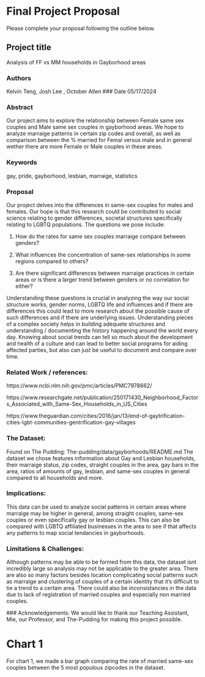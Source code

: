 # Final Project Proposal

Please complete your proposal following the outline below.

## Project title

Analysis of FF vs MM households in Gayborhood areas

### Authors
Kelvin Teng, Josh Lee , October Allen
### Date
05/17/2024

### Abstract

Our project aims to explore the relationship between Female same sex couples and Male same sex couples in gayborhood areas. We hope to analyze marraige patterns in certain zip codes and overall, as well as comparison between the % married for Femal versus male and in general wether there are more Female or Male couples in these areas. 


### Keywords

gay, pride, gayborhood, lesbian, marraige, statistics

### Proposal

Our project delves into the differences in same-sex couples for males and females. Our hope is that this research could be contributed to social science relating to gender differences, societal structures specifically relating to LGBTQ populations.  The questions we pose include:  

1. How do the rates for same sex couples marraige compare between genders?

2. What influences the concentration of same-sex relationships in some regions compared to others?

3. Are there significant differences between marraige practices in certain areas or is there a larger trend between genders or no correlation for either?

Understanding these questions is crucial in analyzing the way our social structure works, gender norms, LGBTQ life and influences and if there are differences this could lead to more research about the possible cause of such differences and if there are underlying issues. Understanding pieces of a complex society helps in building adequete structures and understanding / documenting the history happening around the world every day. Knowing about social trends can tell so much about the development and health of a culture and can lead to better social programs for aiding affected parties, but also can just be useful to document and compare over time.


### Related Work / references: 

https://www.ncbi.nlm.nih.gov/pmc/articles/PMC7978662/

https://www.researchgate.net/publication/250171430_Neighborhood_Factors_Associated_with_Same-Sex_Households_in_US_Cities

https://www.theguardian.com/cities/2016/jan/13/end-of-gaytrification-cities-lgbt-communities-gentrification-gay-villages

### The Dataset:
Found on The Pudding: 
The-pudding/data/gayborhoods/README.md
The dataset we chose features information about Gay and Lesbian households, their marraige status, zip codes, straight couples in the area, gay bars in the area, ratios of amounts of gay, lesbian, and same-sex couples in general compared to all households and more. 

### Implications:
This data can be used to analyze social patterns in certain areas where marraige may be higher in general, among straight couples, same-sex couples or even specifically gay or lesbian couples. This can also be compared with LGBTQ affiliated businesses in the area to see if that affects any patterns to map social tendancies in gayborhoods.

### Limitations & Challenges:
Although patterns may be able to be formed from this data, the dataset isnt incredibly large so analysis may not be applicable to the greater area. There are also so many factors besides location complicating social patterns such as marraige and clustering of couples of a certain identity that it's difficult to tie a trend to a certain area. There could also be inconsistancies in the data due to lack of registration of married couples and especially non married couples.

 ### Acknowledgements:
We would like to thank our Teaching Assistant, Mie, our Professor, and The-Pudding for making this project possible. 

# Chart 1

For chart 1, we made a bar graph comparing the rate of married same-sex couples between the 5 most populous zipcodes in the dataset.


